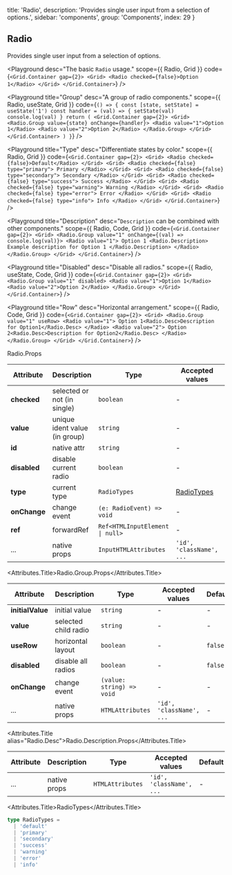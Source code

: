 
  title: 'Radio',
  description: 'Provides single user input from a selection of options.',
  sidebar: 'components',
  group: 'Components',
  index: 29
}

## Radio

Provides single user input from a selection of options.

<Playground
  desc="The basic `Radio` usage."
  scope={{ Radio, Grid }}
  code={`
<Grid.Container gap={2}>
  <Grid>
    <Radio checked={false}>Option 1</Radio>
  </Grid>
</Grid.Container>
`}
/>

<Playground
  title="Group"
  desc="A group of radio components."
  scope={{ Radio, useState, Grid }}
  code={`
() => {
  const [state, setState] = useState('1')
  const handler = (val) => {
    setState(val)
    console.log(val)
  }
  return (
    <Grid.Container gap={2}>
      <Grid>
        <Radio.Group value={state} onChange={handler}>
          <Radio value="1">Option 1</Radio>
          <Radio value="2">Option 2</Radio>
        </Radio.Group>
      </Grid>
    </Grid.Container>
  )
}
`}
/>

<Playground
  title="Type"
  desc="Differentiate states by color."
  scope={{ Radio, Grid }}
  code={`
<Grid.Container gap={2}>
  <Grid>
    <Radio checked={false}>Default</Radio>
  </Grid>
  <Grid>
    <Radio checked={false} type="primary">
      Primary
    </Radio>
  </Grid>
  <Grid>
    <Radio checked={false} type="secondary">
      Secondary
    </Radio>
  </Grid>
  <Grid>
    <Radio checked={false} type="success">
      Success
    </Radio>
  </Grid>
  <Grid>
    <Radio checked={false} type="warning">
      Warning
    </Radio>
  </Grid>
  <Grid>
    <Radio checked={false} type="error">
      Error
    </Radio>
  </Grid>
  <Grid>
    <Radio checked={false} type="info">
      Info
    </Radio>
  </Grid>
</Grid.Container>
`}
/>

<Playground
  title="Description"
  desc="`Description` can be combined with other components."
  scope={{ Radio, Code, Grid }}
  code={`
<Grid.Container gap={2}>
  <Grid>
    <Radio.Group value="1" onChange={(val) => console.log(val)}>
      <Radio value="1">
        Option 1
        <Radio.Description>
          Example description for Option 1
        </Radio.Description>
      </Radio>
    </Radio.Group>
  </Grid>
</Grid.Container>
`}
/>

<Playground
  title="Disabled"
  desc="Disable all radios."
  scope={{ Radio, useState, Code, Grid }}
  code={`
<Grid.Container gap={2}>
  <Grid>
    <Radio.Group value="1" disabled>
      <Radio value="1">Option 1</Radio>
      <Radio value="2">Option 2</Radio>
    </Radio.Group>
  </Grid>
</Grid.Container>
`}
/>

<Playground
  title="Row"
  desc="Horizontal arrangement."
  scope={{ Radio, Code, Grid }}
  code={`
<Grid.Container gap={2}>
  <Grid>
    <Radio.Group value="1" useRow>
      <Radio value="1">
        Option 1<Radio.Desc>Description for Option1</Radio.Desc>
      </Radio>
      <Radio value="2">
        Option 2<Radio.Desc>Description for Option2</Radio.Desc>
      </Radio>
    </Radio.Group>
  </Grid>
</Grid.Container>
`}
/>

<Attributes edit="/pages/docs/components/radio.mdx">
<Attributes.Title>Radio.Props</Attributes.Title>

| Attribute    | Description                   | Type                                           | Accepted values           | Default   |
| ------------ | ----------------------------- | ---------------------------------------------- | ------------------------- | --------- |
| **checked**  | selected or not (in single)   | `boolean`                                      | -                         | `false`   |
| **value**    | unique ident value (in group) | `string`                                       | -                         | -         |
| **id**       | native attr                   | `string`                                       | -                         | -         |
| **disabled** | disable current radio         | `boolean`                                      | -                         | `false`   |
| **type**     | current type                  | `RadioTypes`                                   | [RadioTypes](#radiotypes) | `default` |
| **onChange** | change event                  | `(e: RadioEvent) => void`                      | -                         | -         |
| **ref**      | forwardRef                    | <Code>Ref<HTMLInputElement &#124; null></Code> | -                         | -         |
| ...          | native props                  | `InputHTMLAttributes`                          | `'id', 'className', ...`  | -         |

<Attributes.Title>Radio.Group.Props</Attributes.Title>

| Attribute        | Description          | Type                      | Accepted values          | Default |
| ---------------- | -------------------- | ------------------------- | ------------------------ | ------- |
| **initialValue** | initial value        | `string`                  | -                        | -       |
| **value**        | selected child radio | `string`                  | -                        | -       |
| **useRow**       | horizontal layout    | `boolean`                 | -                        | `false` |
| **disabled**     | disable all radios   | `boolean`                 | -                        | `false` |
| **onChange**     | change event         | `(value: string) => void` | -                        | -       |
| ...              | native props         | `HTMLAttributes`          | `'id', 'className', ...` | -       |

<Attributes.Title alias="Radio.Desc">Radio.Description.Props</Attributes.Title>

| Attribute | Description  | Type             | Accepted values          | Default |
| --------- | ------------ | ---------------- | ------------------------ | ------- |
| ...       | native props | `HTMLAttributes` | `'id', 'className', ...` | -       |

<Attributes.Title>RadioTypes</Attributes.Title>

```ts
type RadioTypes =
  | 'default'
  | 'primary'
  | 'secondary'
  | 'success'
  | 'warning'
  | 'error'
  | 'info'
```

</Attributes>

